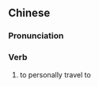 {{also|亲赴}}
==Chinese==
{{zh-forms|s=亲赴}}

===Pronunciation===
{{zh-pron
|m=qīnfù
|cat=v
}}

===Verb===
{{zh-verb}}

# {{lb|zh|archaic}} to personally travel to